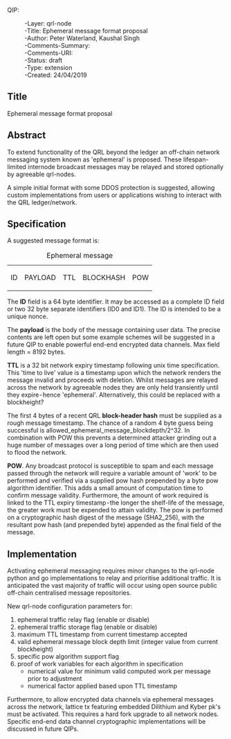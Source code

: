 QIP: 
:-Layer: qrl-node
:-Title: Ephemeral message format proposal
:-Author: Peter Waterland, Kaushal Singh
:-Comments-Summary: 
:-Comments-URI: 
:-Status: draft
:-Type: extension
:-Created: 24/04/2019



== Title ==
Ephemeral message format proposal 


== Abstract ==
To extend functionality of the QRL beyond the ledger an off-chain network messaging system known as 'ephemeral' is proposed. These lifespan-limited internode broadcast messages may be relayed and stored optionally by agreeable qrl-nodes.

A simple initial format with some DDOS protection is suggested, allowing custom implementations from users or applications wishing to interact with the QRL ledger/network.



== Specification ==

A suggested message format is: 

{| class="wikitable"
|+Ephemeral message
|-
|ID
|PAYLOAD
|TTL
|BLOCKHASH
|POW
|}

The '''ID''' field is a 64 byte identifier. It may be accessed as a complete ID field or two 32 byte separate identifiers (ID0 and ID1). The ID is intended to be a unique nonce.

The '''payload''' is the body of the message containing user data. The precise contents are left open but some example schemes will be suggested in a future QIP to enable powerful end-end encrypted data channels. Max field length = 8192 bytes.

'''TTL''' is a 32 bit network expiry timestamp following unix time specification. This 'time to live' value is a timestamp upon which the network renders the message invalid and proceeds with deletion. Whilst messages are relayed across the network by agreeable nodes they are only held transiently until they expire - hence 'ephemeral'. Alternatively, this could be replaced with a blockheight?

The first 4 bytes of a recent QRL '''block-header hash''' must be supplied as a rough message timestamp. The chance of a random 4 byte guess being successful is allowed_ephemeral_message_blockdepth/2^32. In combination with POW this prevents a determined attacker grinding out a huge number of messages over a long period of time which are then used to flood the network.

'''POW'''. Any broadcast protocol is susceptible to spam and each message passed through the network will require a variable amount of 'work' to be performed and verified via a supplied pow hash prepended by a byte pow algorithm identifier. This adds a small amount of computation time to confirm message validity. Furthermore, the amount of work required is linked to the TTL expiry timestamp - the longer the shelf-life of the message, the greater work must be expended to attain validity. The pow is performed on a cryptographic hash digest of the message (SHA2_256), with the resultant pow hash (and prepended byte) appended as the final field of the message. 



== Implementation ==

Activating ephemeral messaging requires minor changes to the qrl-node python and go implementations to relay and prioritise additional traffic. It is anticipated the vast majority of traffic will occur using open source public off-chain centralised message repositories.

New qrl-node configuration parameters for: 
# ephemeral traffic relay flag (enable or disable)
# ephemeral traffic storage flag (enable or disable)
# maximum TTL timestamp from current timestamp accepted
# valid ephemeral message block depth limit (integer value from current blockheight) 
# specific pow algorithm support flag
# proof of work variables for each algorithm in specification
#* numerical value for minimum valid computed work per message prior to adjustment
#* numerical factor applied based upon TTL timestamp

Furthermore, to allow encrypted data channels via ephemeral messages across the network, lattice tx featuring embedded Dilithium and Kyber pk's must be activated. This requires a hard fork upgrade to all network nodes. Specific end-end data channel cryptographic implementations will be discussed in future QIPs.
